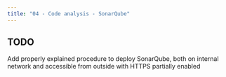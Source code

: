 ```yaml
---
title: "04 - Code analysis - SonarQube"
---
```


:::{.callout-warning}
## TODO
Add properly explained procedure to deploy SonarQube, both on internal network and accessible from outside with HTTPS partially enabled
:::